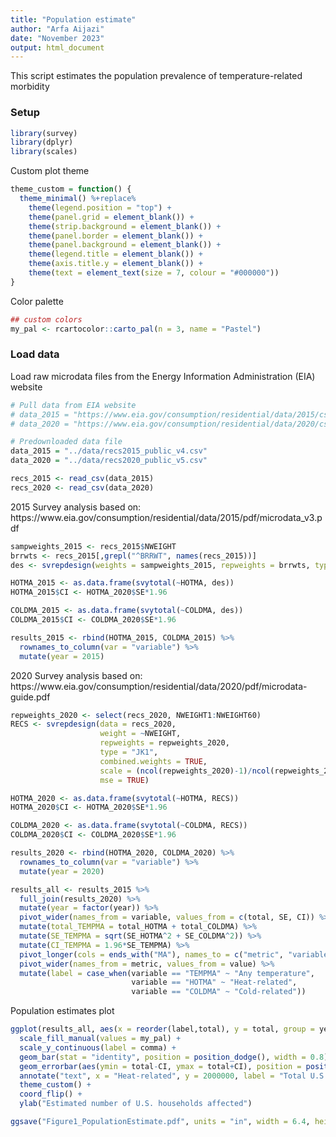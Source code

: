 ```yaml
---
title: "Population estimate"
author: "Arfa Aijazi"
date: "November 2023"
output: html_document
---
```

This script estimates the population prevalence of temperature-related morbidity

### Setup
```r
library(survey)
library(dplyr)
library(scales)
```

Custom plot theme
```r
theme_custom = function() {
  theme_minimal() %+replace%
    theme(legend.position = "top") +
    theme(panel.grid = element_blank()) +
    theme(strip.background = element_blank()) +
    theme(panel.border = element_blank()) +
    theme(panel.background = element_blank()) +
    theme(legend.title = element_blank()) +
    theme(axis.title.y = element_blank()) +
    theme(text = element_text(size = 7, colour = "#000000"))
}
```

Color palette
```r
## custom colors
my_pal <- rcartocolor::carto_pal(n = 3, name = "Pastel")
```

### Load data
Load raw microdata files from the Energy Information Administration (EIA) website
```r
# Pull data from EIA website
# data_2015 = "https://www.eia.gov/consumption/residential/data/2015/csv/recs2015_public_v4.csv"
# data_2020 = "https://www.eia.gov/consumption/residential/data/2020/csv/recs2020_public_v5.csv"

# Predownloaded data file
data_2015 = "../data/recs2015_public_v4.csv"
data_2020 = "../data/recs2020_public_v5.csv"

recs_2015 <- read_csv(data_2015)
recs_2020 <- read_csv(data_2020)
```

2015 Survey analysis based on: https://www.eia.gov/consumption/residential/data/2015/pdf/microdata_v3.pdf
```r
sampweights_2015 <- recs_2015$NWEIGHT
brrwts <- recs_2015[,grepl("^BRRWT", names(recs_2015))]
des <- svrepdesign(weights = sampweights_2015, repweights = brrwts, type = "Fay", rho = 0.5, mse = TRUE, data = recs_2015)

HOTMA_2015 <- as.data.frame(svytotal(~HOTMA, des))
HOTMA_2015$CI <- HOTMA_2020$SE*1.96

COLDMA_2015 <- as.data.frame(svytotal(~COLDMA, des))
COLDMA_2015$CI <- COLDMA_2020$SE*1.96

results_2015 <- rbind(HOTMA_2015, COLDMA_2015) %>%
  rownames_to_column(var = "variable") %>%
  mutate(year = 2015)

```

2020 Survey analysis based on: https://www.eia.gov/consumption/residential/data/2020/pdf/microdata-guide.pdf
```r
repweights_2020 <- select(recs_2020, NWEIGHT1:NWEIGHT60)
RECS <- svrepdesign(data = recs_2020,
                    weight = ~NWEIGHT,
                    repweights = repweights_2020,
                    type = "JK1",
                    combined.weights = TRUE,
                    scale = (ncol(repweights_2020)-1)/ncol(repweights_2020),
                    mse = TRUE)

HOTMA_2020 <- as.data.frame(svytotal(~HOTMA, RECS))
HOTMA_2020$CI <- HOTMA_2020$SE*1.96

COLDMA_2020 <- as.data.frame(svytotal(~COLDMA, RECS))
COLDMA_2020$CI <- COLDMA_2020$SE*1.96

results_2020 <- rbind(HOTMA_2020, COLDMA_2020) %>%
  rownames_to_column(var = "variable") %>%
  mutate(year = 2020)
```

```r
results_all <- results_2015 %>%
  full_join(results_2020) %>%
  mutate(year = factor(year)) %>%
  pivot_wider(names_from = variable, values_from = c(total, SE, CI)) %>%
  mutate(total_TEMPMA = total_HOTMA + total_COLDMA) %>%
  mutate(SE_TEMPMA = sqrt(SE_HOTMA^2 + SE_COLDMA^2)) %>%
  mutate(CI_TEMPMA = 1.96*SE_TEMPMA) %>%
  pivot_longer(cols = ends_with("MA"), names_to = c("metric", "variable"), names_sep = "_", values_to = "value") %>%
  pivot_wider(names_from = metric, values_from = value) %>%
  mutate(label = case_when(variable == "TEMPMA" ~ "Any temperature",
                           variable == "HOTMA" ~ "Heat-related",
                           variable == "COLDMA" ~ "Cold-related"))
```

Population estimates plot
```r
ggplot(results_all, aes(x = reorder(label,total), y = total, group = year, fill = year)) +
  scale_fill_manual(values = my_pal) +
  scale_y_continuous(label = comma) +
  geom_bar(stat = "identity", position = position_dodge(), width = 0.8) +
  geom_errorbar(aes(ymin = total-CI, ymax = total+CI), position = position_dodge(width = 0.8), width = 0.2, colour = "#000000", linewidth = 0.2) +
  annotate("text", x = "Heat-related", y = 2000000, label = "Total U.S. households\n2015: 118.2 million\n2020:123.5 million", size = 2) +
  theme_custom() +
  coord_flip() +
  ylab("Estimated number of U.S. households affected")
```

```r
ggsave("Figure1_PopulationEstimate.pdf", units = "in", width = 6.4, height = 3)
```

